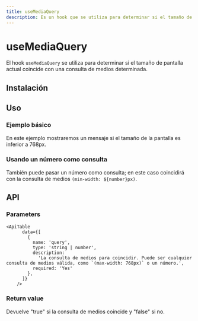 ```yaml
---
title: useMediaQuery
description: Es un hook que se utiliza para determinar si el tamaño de pantalla actual coincide con una consulta de medios determinada.
---
```


# useMediaQuery

El hook `useMediaQuery` se utiliza para determinar si el tamaño de pantalla actual coincide con una consulta de medios determinada.

## Instalación

<Snippet pkg text='@raddix/use-media-query' />

## Uso

### Ejemplo básico

En este ejemplo mostraremos un mensaje si el tamaño de la pantalla es inferior a 768px.

<CodeBlock folder="use-media-query" file="example1.tsx" />

### Usando un número como consulta

También puede pasar un número como consulta; en este caso coincidirá con la consulta de medios `(min-width: ${number}px)`.

<CodeBlock folder="use-media-query" file="example2.tsx" />

## API

### Parameters

    <ApiTable
          data={[
            {
              name: 'query',
              type: 'string | number',
              description:
                'La consulta de medios para coincidir. Puede ser cualquier consulta de medios válida, como `(max-width: 768px)` o un número.',
              required: 'Yes'
            },
          ]}
        />

### Return value

Devuelve "true" si la consulta de medios coincide y "false" si no.
